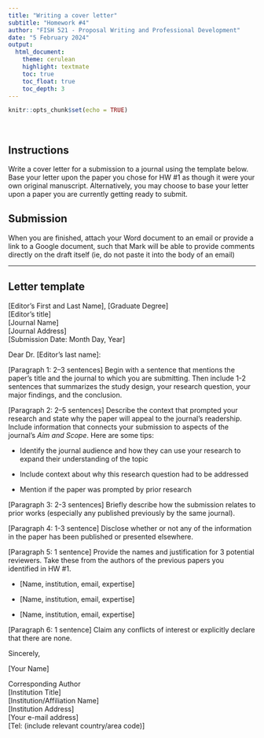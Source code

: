 ```yaml
---
title: "Writing a cover letter"
subtitle: "Homework #4"
author: "FISH 521 - Proposal Writing and Professional Development"
date: "5 February 2024"
output:
  html_document:
    theme: cerulean
    highlight: textmate
    toc: true
    toc_float: true
    toc_depth: 3
---
```


```r
knitr::opts_chunk$set(echo = TRUE)
```

<br>

## Instructions

Write a cover letter for a submission to a journal using the template below. Base your letter upon the paper you chose for HW #1 as though it were your own original manuscript. Alternatively, you may choose to base your letter upon a paper you are currently getting ready to submit.


## Submission

When you are finished, attach your Word document to an email or provide a link to a Google document, such that Mark will be able to provide comments directly on the draft itself (ie, do not paste it into the body of an email)


***

## Letter template

[Editor’s First and Last Name], [Graduate Degree]  
[Editor's title]  
[Journal Name]  
[Journal Address]  
[Submission Date: Month Day, Year]

Dear Dr. [Editor's last name]:

[Paragraph 1: 2–3 sentences] Begin with a sentence that mentions the paper's title and the journal to which you are submitting. Then include 1-2 sentences that summarizes the study design, your research question, your major findings, and the conclusion.

[Paragraph 2: 2–5 sentences] Describe the context that prompted your research and state why the paper will appeal to the journal's readership. Include information that connects your submission to aspects of the journal's *Aim and Scope*. Here are some tips:

* Identify the journal audience and how they can use your research to expand their understanding of the topic

* Include context about why this research question had to be addressed

* Mention if the paper was prompted by prior research

[Paragraph 3: 2-3 sentences] Briefly describe how the submission relates to prior works (especially any published previously by the same journal).

[Paragraph 4: 1-3 sentence] Disclose whether or not any of the information in the paper has been published or presented elsewhere.

[Paragraph 5: 1 sentence] Provide the names and justification for 3 potential reviewers. Take these from the authors of the previous papers you identified in HW #1.

* [Name, institution, email, expertise]

* [Name, institution, email, expertise]

* [Name, institution, email, expertise]

[Paragraph 6: 1 sentence] Claim any conflicts of interest or explicitly declare that there are none.

Sincerely,

[Your Name]

Corresponding Author  
[Institution Title]  
[Institution/Affiliation Name]  
[Institution Address]  
[Your e-mail address]  
[Tel: (include relevant country/area code)]  

